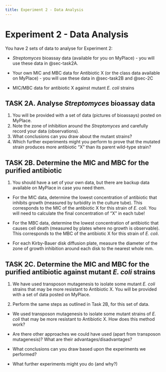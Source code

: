 ```yaml
---
title: Experiment 2 - Data Analysis
---
```


# Experiment 2 - Data Analysis {#sec-data2}

You have 2 sets of data to analyse for Experiment 2:

*	*Streptomyces* bioassay data (available for you on MyPlace) - you will use these data in @sec-task2A.

*	Your own MIC and MBC data for Antibiotic X (or the class data available on MyPlace) - you will use these data in @sec-task2B and @sec-2C

*	MIC/MBC data for antibiotic X against mutant *E. coli* strains 


## TASK 2A. Analyse *Streptomyces* bioassay data {#sec-task2A}
1.	You will be provided with a set of data (pictures of bioassays) posted on MyPlace.
2.	Note the zone of inhibition around the *Streptomyces* and carefully record your data (observations).
3.	What conclusions can you draw about the mutant strains?
4.	Which further experiments might you perform to prove that the mutated strain produces more antibiotic “X” than its parent wild-type strain?

## TASK 2B. Determine the MIC and MBC for the purified antibiotic {#sec-task2B}

1.	You should have a set of your own data, but there are backup data available on MyPlace in case you need them.

*	For the MIC data, determine the lowest concentration of antibiotic that inhibits growth (measured by turbidity in the culture tube). This corresponds to the MIC of the antibiotic X for this strain of *E. coli*. You will need to calculate the final concentration of “X” in each tube!

*	For the MBC data, determine the lowest concentration of antibiotic that causes cell death (measured by plates where no growth is observable). This corresponds to the MBC of the antibiotic X for this strain of *E. coli*.

*	For each Kirby-Bauer disk diffusion plate, measure the diameter of the zone of growth inhibition around each disk to the nearest whole mm. 

## TASK 2C. Determine the MIC and MBC for the purified antibiotic against mutant *E. coli* strains {#sec-task2C}

1.	We have used transposon mutagenesis to isolate some mutant *E. coli* strains that may be more resistant to Antibiotic X. You will be provided with a set of data posted on MyPlace.

2.	Perform the same steps as outlined in Task 2B, for this set of data.

::: {.callout-discussion title="Experiment 2 - Discussion questions"}

* We used transposon mutagenesis to isolate some mutant strains of *E. coli* that may be more resistant to Antibiotic X. How does this method work? 

*	Are there other approaches we could have used (apart from transposon mutagenesis)? What are their advantages/disadvantages?

* What conclusions can you draw based upon the experiments we performed?

* What further experiments might you do (and why?)

:::


               